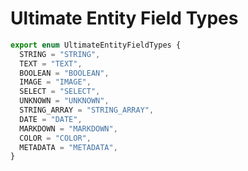 # Ultimate Entity Field Types

```ts filename="src/types/ultimate-entity-field-types.ts" copy showLineNumbers
export enum UltimateEntityFieldTypes {
  STRING = "STRING",
  TEXT = "TEXT",
  BOOLEAN = "BOOLEAN",
  IMAGE = "IMAGE",
  SELECT = "SELECT",
  UNKNOWN = "UNKNOWN",
  STRING_ARRAY = "STRING_ARRAY",
  DATE = "DATE",
  MARKDOWN = "MARKDOWN",
  COLOR = "COLOR",
  METADATA = "METADATA",
}
```
